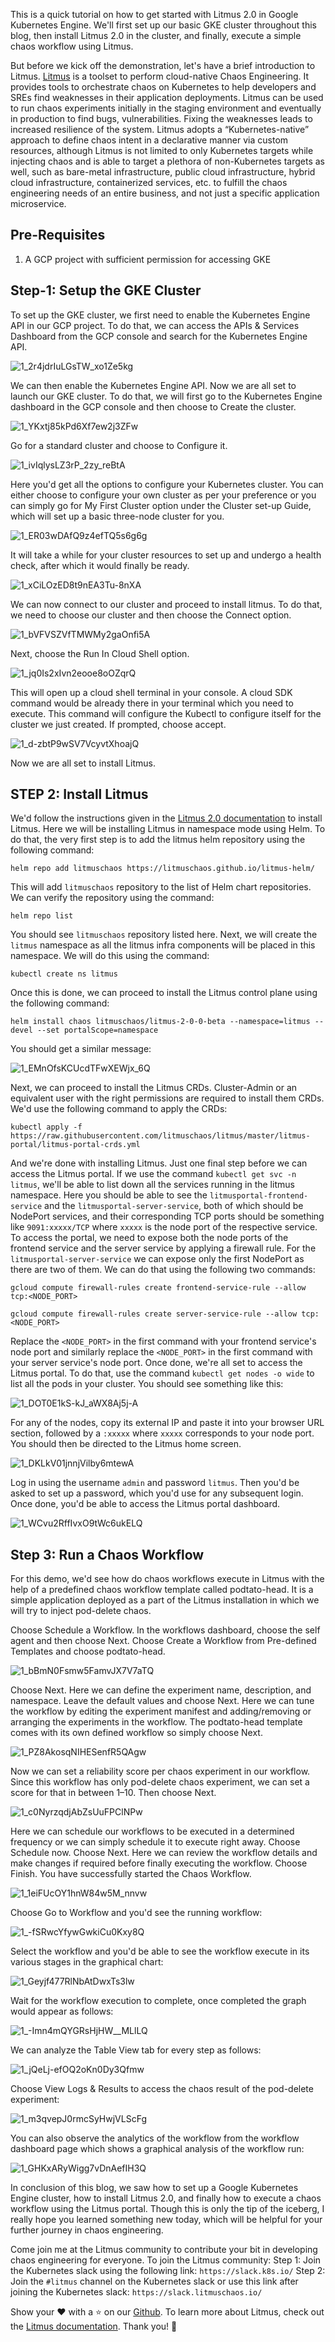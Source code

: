 This is a quick tutorial on how to get started with Litmus 2.0 in Google Kubernetes Engine. We'll first set up our basic GKE cluster throughout this blog, then install Litmus 2.0 in the cluster, and finally, execute a simple chaos workflow using Litmus.

But before we kick off the demonstration, let's have a brief introduction to Litmus. [Litmus](https://litmuschaos.io/) is a toolset to perform cloud-native Chaos Engineering. It provides tools to orchestrate chaos on Kubernetes to help developers and SREs find weaknesses in their application deployments. Litmus can be used to run chaos experiments initially in the staging environment and eventually in production to find bugs, vulnerabilities. Fixing the weaknesses leads to increased resilience of the system. Litmus adopts a “Kubernetes-native” approach to define chaos intent in a declarative manner via custom resources, although Litmus is not limited to only Kubernetes targets while injecting chaos and is able to target a plethora of non-Kubernetes targets as well, such as bare-metal infrastructure, public cloud infrastructure, hybrid cloud infrastructure, containerized services, etc. to fulfill the chaos engineering needs of an entire business, and not just a specific application microservice.

## Pre-Requisites
1. A GCP project with sufficient permission for accessing GKE

## Step-1: Setup the GKE Cluster
To set up the GKE cluster, we first need to enable the Kubernetes Engine API in our GCP project. To do that, we can access the APIs & Services Dashboard from the GCP console and search for the Kubernetes Engine API.

![1_2r4jdrIuLGsTW_xo1Ze5kg](https://dev-to-uploads.s3.amazonaws.com/uploads/articles/tbt0at2ra82gvvkeug98.png)

We can then enable the Kubernetes Engine API. Now we are all set to launch our GKE cluster. To do that, we will first go to the Kubernetes Engine dashboard in the GCP console and then choose to Create the cluster.

![1_YKxtj85kPd6Xf7ew2j3ZFw](https://dev-to-uploads.s3.amazonaws.com/uploads/articles/nljer0uut1esr96i9iv6.png)

Go for a standard cluster and choose to Configure it.

![1_ivIqlysLZ3rP_2zy_reBtA](https://dev-to-uploads.s3.amazonaws.com/uploads/articles/8qg3wkw78zk6fj6l7o9k.png)

Here you'd get all the options to configure your Kubernetes cluster. You can either choose to configure your own cluster as per your preference or you can simply go for My First Cluster option under the Cluster set-up Guide, which will set up a basic three-node cluster for you.

![1_ER03wDAfQ9z4efTQ5s6g6g](https://dev-to-uploads.s3.amazonaws.com/uploads/articles/8s6o3zw04repxh6fagp6.png)

It will take a while for your cluster resources to set up and undergo a health check, after which it would finally be ready.

![1_xCiLOzED8t9nEA3Tu-8nXA](https://dev-to-uploads.s3.amazonaws.com/uploads/articles/8j7l15ufb2s3wtu22zzs.png)

We can now connect to our cluster and proceed to install litmus. To do that, we need to choose our cluster and then choose the Connect option.

![1_bVFVSZVfTMWMy2gaOnfi5A](https://dev-to-uploads.s3.amazonaws.com/uploads/articles/jtgov3z6izre42fb7rkc.png)

Next, choose the Run In Cloud Shell option.

![1_jq0Is2xIvn2eooe8oOZqrQ](https://dev-to-uploads.s3.amazonaws.com/uploads/articles/vlzf459f4kdzeslrvvrk.png)

This will open up a cloud shell terminal in your console. A cloud SDK command would be already there in your terminal which you need to execute. This command will configure the Kubectl to configure itself for the cluster we just created. If prompted, choose accept.

![1_d-zbtP9wSV7VcyvtXhoajQ](https://dev-to-uploads.s3.amazonaws.com/uploads/articles/8xoc9cco8wubqxcyh0so.png)

Now we are all set to install Litmus.

## STEP 2: Install Litmus
We'd follow the instructions given in the [Litmus 2.0 documentation](https://litmusdocs-beta.netlify.app/docs/introduction) to install Litmus. Here we will be installing Litmus in namespace mode using Helm. To do that, the very first step is to add the litmus helm repository using the following command:

```
helm repo add litmuschaos https://litmuschaos.github.io/litmus-helm/
```

This will add `litmuschaos` repository to the list of Helm chart repositories. We can verify the repository using the command:

```
helm repo list
```

You should see `litmuschaos` repository listed here. Next, we will create the `litmus` namespace as all the litmus infra components will be placed in this namespace. We will do this using the command:

```
kubectl create ns litmus
```

Once this is done, we can proceed to install the Litmus control plane using the following command:

```
helm install chaos litmuschaos/litmus-2-0-0-beta --namespace=litmus --devel --set portalScope=namespace
```

You should get a similar message:

![1_EMnOfsKCUcdTFwXEWjx_6Q](https://dev-to-uploads.s3.amazonaws.com/uploads/articles/kpvco8zonjuw1qtfbra8.png)

Next, we can proceed to install the Litmus CRDs. Cluster-Admin or an equivalent user with the right permissions are required to install them CRDs. We'd use the following command to apply the CRDs:

```
kubectl apply -f https://raw.githubusercontent.com/litmuschaos/litmus/master/litmus-portal/litmus-portal-crds.yml
```

And we're done with installing Litmus. Just one final step before we can access the Litmus portal. If we use the command `kubectl get svc -n litmus`, we'll be able to list down all the services running in the litmus namespace. Here you should be able to see the `litmusportal-frontend-service` and the `litmusportal-server-service`, both of which should be NodePort services, and their corresponding TCP ports should be something like `9091:xxxxx/TCP` where `xxxxx` is the node port of the respective service. To access the portal, we need to expose both the node ports of the frontend service and the server service by applying a firewall rule. For the `litmusportal-server-service` we can expose only the first NodePort as there are two of them. We can do that using the following two commands:

```
gcloud compute firewall-rules create frontend-service-rule --allow tcp:<NODE_PORT>

gcloud compute firewall-rules create server-service-rule --allow tcp:<NODE_PORT>
```

Replace the `<NODE_PORT>` in the first command with your frontend service's node port and similarly replace the `<NODE_PORT>` in the first command with your server service's node port. Once done, we're all set to access the Litmus portal. To do that, use the command `kubectl get nodes -o wide` to list all the pods in your cluster. You should see something like this:

![1_DOT0E1kS-kJ_aWX8Aj5j-A](https://dev-to-uploads.s3.amazonaws.com/uploads/articles/hlwbe6t2pv9fwhsmk6nf.png)

For any of the nodes, copy its external IP and paste it into your browser URL section, followed by a `:xxxxx` where `xxxxx` corresponds to your node port. You should then be directed to the Litmus home screen.

![1_DKLkV01jnnjVilby6mtewA](https://dev-to-uploads.s3.amazonaws.com/uploads/articles/dcyc7a8g7bqswcxj0hcv.png)

Log in using the username `admin` and password `litmus`. Then you'd be asked to set up a password, which you'd use for any subsequent login. Once done, you'd be able to access the Litmus portal dashboard.

![1_WCvu2RffIvxO9tWc6ukELQ](https://dev-to-uploads.s3.amazonaws.com/uploads/articles/qd28njeczn1dlos852p0.png)

## Step 3: Run a Chaos Workflow
For this demo, we'd see how do chaos workflows execute in Litmus with the help of a predefined chaos workflow template called podtato-head. It is a simple application deployed as a part of the Litmus installation in which we will try to inject pod-delete chaos.

Choose Schedule a Workflow. In the workflows dashboard, choose the self agent and then choose Next. Choose Create a Workflow from Pre-defined Templates and choose podtato-head.

![1_bBmN0Fsmw5FamvJX7V7aTQ](https://dev-to-uploads.s3.amazonaws.com/uploads/articles/uokbnu6lwcp5u7y6z3iy.png)

Choose Next. Here we can define the experiment name, description, and namespace. Leave the default values and choose Next. Here we can tune the workflow by editing the experiment manifest and adding/removing or arranging the experiments in the workflow. The podtato-head template comes with its own defined workflow so simply choose Next.

![1_PZ8AkosqNIHESenfR5QAgw](https://dev-to-uploads.s3.amazonaws.com/uploads/articles/ye8nd2hy8x0p0oh6iiy9.png)

Now we can set a reliability score per chaos experiment in our workflow. Since this workflow has only pod-delete chaos experiment, we can set a score for that in between 1–10. Then choose Next.

![1_c0NyrzqdjAbZsUuFPClNPw](https://dev-to-uploads.s3.amazonaws.com/uploads/articles/jq4ssucsoxtyy15bexcu.png)

Here we can schedule our workflows to be executed in a determined frequency or we can simply schedule it to execute right away. Choose Schedule now. Choose Next. Here we can review the workflow details and make changes if required before finally executing the workflow. Choose Finish. You have successfully started the Chaos Workflow.

![1_1eiFUcOY1hnW84w5M_nnvw](https://dev-to-uploads.s3.amazonaws.com/uploads/articles/oyesaws4qj1uhqfzpyab.png)

Choose Go to Workflow and you'd see the running workflow:

![1_-fSRwcYfywGwkiCu0Kxy8Q](https://dev-to-uploads.s3.amazonaws.com/uploads/articles/jmjw5ib4r0awyrr69u5z.png)

Select the workflow and you'd be able to see the workflow execute in its various stages in the graphical chart:

![1_Geyjf477RlNbAtDwxTs3lw](https://dev-to-uploads.s3.amazonaws.com/uploads/articles/fehrzaodwri2kt6sfh8m.png)

Wait for the workflow execution to complete, once completed the graph would appear as follows:

![1_-Imn4mQYGRsHjHW__MLlLQ](https://dev-to-uploads.s3.amazonaws.com/uploads/articles/ge2vilt529th2wok9zgi.png)

We can analyze the Table View tab for every step as follows:

![1_jQeLj-efOQ2oKn0Dy3Qfmw](https://dev-to-uploads.s3.amazonaws.com/uploads/articles/jagddw6pzjd5irk0xd0t.png)

Choose View Logs & Results to access the chaos result of the pod-delete experiment:

![1_m3qvepJ0rmcSyHwjVLScFg](https://dev-to-uploads.s3.amazonaws.com/uploads/articles/3rnl7rp6tb7ycnxfpvlf.png)
         
You can also observe the analytics of the workflow from the workflow dashboard page which shows a graphical analysis of the workflow run:

![1_GHKxARyWigg7vDnAefIH3Q](https://dev-to-uploads.s3.amazonaws.com/uploads/articles/f5yp425a5zzpr6syehu8.png)

In conclusion of this blog, we saw how to set up a Google Kubernetes Engine cluster, how to install Litmus 2.0, and finally how to execute a chaos workflow using the Litmus portal. Though this is only the tip of the iceberg, I really hope you learned something new today, which will be helpful for your further journey in chaos engineering.

Come join me at the Litmus community to contribute your bit in developing chaos engineering for everyone. To join the Litmus community:
Step 1: Join the Kubernetes slack using the following link: `https://slack.k8s.io/`
Step 2: Join the `#litmus` channel on the Kubernetes slack or use this link after joining the Kubernetes slack: `https://slack.litmuschaos.io/`

Show your ❤️ with a ⭐ on our [Github](https://github.com/litmuschaos/litmus). To learn more about Litmus, check out the [Litmus documentation](https://docs.litmuschaos.io/). Thank you! 🙏 